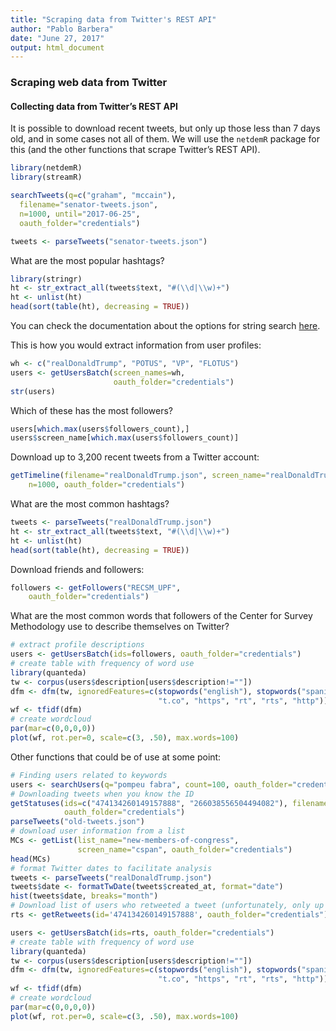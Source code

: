 ```yaml
---
title: "Scraping data from Twitter's REST API"
author: "Pablo Barbera"
date: "June 27, 2017"
output: html_document
---
```


### Scraping web data from Twitter

#### Collecting data from Twitter's REST API

It is possible to download recent tweets, but only up those less than 7 days old, and in some cases not all of them. We will use the `netdemR` package for this (and the other functions that scrape Twitter's REST API).

```r
library(netdemR)
library(streamR)

searchTweets(q=c("graham", "mccain"), 
  filename="senator-tweets.json",
  n=1000, until="2017-06-25", 
  oauth_folder="credentials")

tweets <- parseTweets("senator-tweets.json")
```

What are the most popular hashtags?
```r
library(stringr)
ht <- str_extract_all(tweets$text, "#(\\d|\\w)+")
ht <- unlist(ht)
head(sort(table(ht), decreasing = TRUE))
```

You can check the documentation about the options for string search [here](https://dev.twitter.com/rest/public/search).

This is how you would extract information from user profiles:

```r
wh <- c("realDonaldTrump", "POTUS", "VP", "FLOTUS")
users <- getUsersBatch(screen_names=wh,
                       oauth_folder="credentials")
str(users)
```

Which of these has the most followers?
```r
users[which.max(users$followers_count),]
users$screen_name[which.max(users$followers_count)]
```

Download up to 3,200 recent tweets from a Twitter account:
```r
getTimeline(filename="realDonaldTrump.json", screen_name="realDonaldTrump", 
    n=1000, oauth_folder="credentials")
```

What are the most common hashtags?
```r
tweets <- parseTweets("realDonaldTrump.json")
ht <- str_extract_all(tweets$text, "#(\\d|\\w)+")
ht <- unlist(ht)
head(sort(table(ht), decreasing = TRUE))
```

Download friends and followers:
```r
followers <- getFollowers("RECSM_UPF", 
    oauth_folder="credentials")
```

What are the most common words that followers of the Center for Survey Methodology use to describe themselves on Twitter?

```r
# extract profile descriptions
users <- getUsersBatch(ids=followers, oauth_folder="credentials")
# create table with frequency of word use
library(quanteda)
tw <- corpus(users$description[users$description!=""])
dfm <- dfm(tw, ignoredFeatures=c(stopwords("english"), stopwords("spanish"),
                                 "t.co", "https", "rt", "rts", "http"))
wf <- tfidf(dfm)
# create wordcloud
par(mar=c(0,0,0,0))
plot(wf, rot.per=0, scale=c(3, .50), max.words=100)

```

Other functions that could be of use at some point:

```r
# Finding users related to keywords
users <- searchUsers(q="pompeu fabra", count=100, oauth_folder="credentials")
# Downloading tweets when you know the ID
getStatuses(ids=c("474134260149157888", "266038556504494082"), filename="old-tweets.json",
            oauth_folder="credentials")
parseTweets("old-tweets.json")
# download user information from a list
MCs <- getList(list_name="new-members-of-congress", 
               screen_name="cspan", oauth_folder="credentials")
head(MCs)
# format Twitter dates to facilitate analysis
tweets <- parseTweets("realDonaldTrump.json")
tweets$date <- formatTwDate(tweets$created_at, format="date")
hist(tweets$date, breaks="month")
# Download list of users who retweeted a tweet (unfortunately, only up to 100)
rts <- getRetweets(id='474134260149157888', oauth_folder="credentials")

users <- getUsersBatch(ids=rts, oauth_folder="credentials")
# create table with frequency of word use
library(quanteda)
tw <- corpus(users$description[users$description!=""])
dfm <- dfm(tw, ignoredFeatures=c(stopwords("english"), stopwords("spanish"),
                                 "t.co", "https", "rt", "rts", "http"))
wf <- tfidf(dfm)
# create wordcloud
par(mar=c(0,0,0,0))
plot(wf, rot.per=0, scale=c(3, .50), max.words=100)

```


